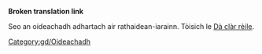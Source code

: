 '''Broken translation link'''

Seo an oideachadh adhartach air rathaidean-iarainn. Tòisich le [[Main/gd/Oideachadh/Dà clàr rèile|Dà clàr rèile]].

[[Category:gd/Oideachadh]]